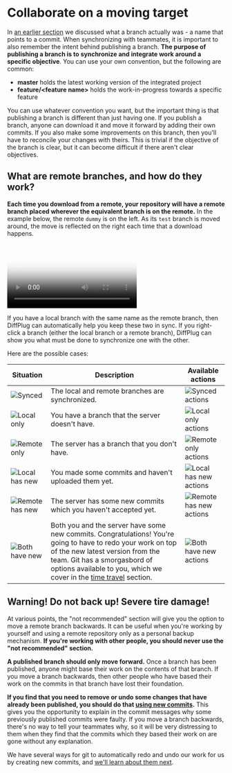 
# Collaborate on a moving target

In [an earlier section](/branches) we discussed what a branch actually was - a name that points to a commit. When synchronizing with teammates, it is important to also remember the intent behind publishing a branch. **The purpose of publishing a branch is to synchronize and integrate work around a specific objective**. You can use your own convention, but the following are common:

- **master** holds the latest working version of the integrated project
- **feature/&lt;feature name&gt;** holds the work-in-progress towards a specific feature

You can use whatever convention you want, but the important thing is that publishing a branch is different than just having one. If you publish a branch, anyone can download it and move it forward by adding their own commits. If you also make some improvements on this branch, then you'll have to reconcile your changes with theirs. This is trivial if the objective of the branch is clear, but it can become difficult if there aren't clear objectives.

## What are remote branches, and how do they work?

**Each time you download from a remote, your repository will have a remote branch placed wherever the equivalent branch is on the remote.** In the example below, the remote `dummy` is on the left. As its `test` branch is moved around, the move is reflected on the right each time that a download happens.

<Video
  poster="/share/branches/share-branches.png"
  source="/share/remotes/share-branches.mp4"
/>

If you have a local branch with the same name as the remote branch, then DiffPlug can automatically help you keep these two in sync. If you right-click a branch (either the local branch or a remote branch), DiffPlug can show you what must be done to synchronize one with the other.

Here are the possible cases:

<TableStyle cols={3} />

| Situation                                                                                        | Description                                                                                                                                                                                                                                                                              | Available actions                                                                                                |
| ------------------------------------------------------------------------------------------------ | ---------------------------------------------------------------------------------------------------------------------------------------------------------------------------------------------------------------------------------------------------------------------------------------- | ---------------------------------------------------------------------------------------------------------------- |
| <Image src="/share/branches/case-synced.png" alt="Synced" width={180} height={18} />             | <div className="h-full">The local and remote branches are synchronized.</div>                                                                                                                                                                                                            | <Image src="/share/branches/case-synced-actions.png" alt="Synced actions" width={485} height={28} />             |
| <Image src="/share/branches/case-local-only.png" alt="Local only" width={82} height={18} />      | You have a branch that the server doesn't have.                                                                                                                                                                                                                                          | <Image src="/share/branches/case-local-only-actions.png" alt="Local only actions" width={485} height={28} />     |
| <Image src="/share/branches/case-remote-only.png" alt="Remote only" width={116} height={18} />   | The server has a branch that you don't have.                                                                                                                                                                                                                                             | <Image src="/share/branches/case-remote-only-actions.png" alt="Remote only actions" width={485} height={72} />   |
| <Image src="/share/branches/case-local-new.png" alt="Local has new" width={116} height={56} />   | You made some commits and haven't uploaded them yet.                                                                                                                                                                                                                                     | <Image src="/share/branches/case-local-new-actions.png" alt="Local has new actions" width={485} height={50} />   |
| <Image src="/share/branches/case-remote-new.png" alt="Remote has new" width={135} height={56} /> | The server has some new commits which you haven't accepted yet.                                                                                                                                                                                                                          | <Image src="/share/branches/case-remote-new-actions.png" alt="Remote has new actions" width={485} height={72} /> |
| <Image src="/share/branches/case-both.png" alt="Both have new" width={135} height={56} />        | Both you and the server have some new commits. Congratulations! You're going to have to redo your work on top of the new latest version from the team. Git has a smorgasbord of options available to you, which we cover in the [time travel](../../time-travel/time-travel.md) section. | <Image src="/share/branches/case-both-actions.png" alt="Both have new actions" width={485} height={94} />        |

## Warning! Do not back up! Severe tire damage!

At various points, the "not recommended" section will give you the option to move a remote branch backwards. It can be useful when you're working by yourself and using a remote repository only as a personal backup mechanism. **If you're working with other people, you should never use the "not recommended" section.**

**A published branch should only move forward.** Once a branch has been published, anyone might base their work on the contents of that branch. If you move a branch backwards, then other people who have based their work on the commits in that branch have lost their foundation.

**If you find that you need to remove or undo some changes that have already been published, you should do that [using new commits](/time-travel/cherry-pick-and-rebase).** This gives you the opportunity to explain in the commit messages why some previously published commits were faulty. If you move a branch backwards, there's no way to tell your teammates why, so it will be very distressing to them when they find that the commits which they based their work on are gone without any explanation.

We have several ways for git to automatically redo and undo our work for us by creating new commits, and [we'll learn about them next](/time-travel).
